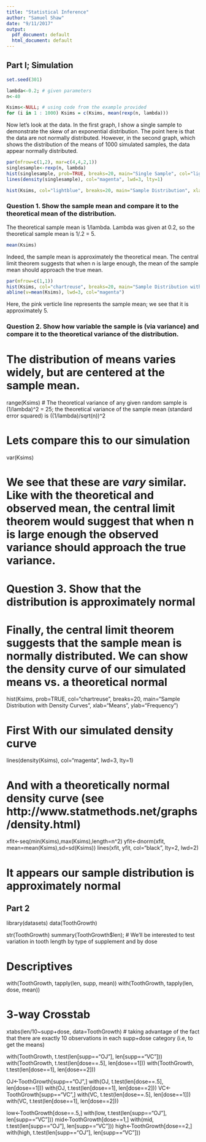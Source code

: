 ```yaml
---
title: "Statistical Inference"
author: "Samuel Shaw"
date: "9/11/2017"
output:
  pdf_document: default
  html_document: default
---
```


## Part I; Simulation

```r
set.seed(301)

lambda<-0.2; # given parameters
n<-40

Ksims<-NULL; # using code from the example provided
for (i in 1 : 1000) Ksims = c(Ksims, mean(rexp(n, lambda)))
```

Now let's look at the data. In the first graph, I show a single sample to demonstrate the skew of an exponential distribution. The point here is that the data are not normally distributed. However, in the second graph, which shows the distribution of the means of 1000 simulated samples, the data appear normally distributed.
```r
par(mfrow=c(1,2), mar=c(4,4,2,1))
singlesample<-rexp(n, lambda)
hist(singlesample, prob=TRUE, breaks=20, main="Single Sample", col="lightblue", xlab="40 exponential randoms", xlim=c(0,18))
lines(density(singlesample), col="magenta", lwd=3, lty=1)

hist(Ksims, col="lightblue", breaks=20, main="Sample Distribution", xlab="Means")
```


### Question 1. Show the sample mean and compare it to the theoretical mean of the distribution.

The theoretical sample mean is 1/lambda. Lambda was given at 0.2, so the theoretical sample mean is 1/.2 = 5. 
```r
mean(Ksims)
```
Indeed, the sample mean is approximately the theoretical mean. The central limit theorem suggests that when n is large enough, the mean of the sample mean should approach the true mean.

```r
par(mfrow=c(1,1))
hist(Ksims, col="chartreuse", breaks=20, main="Sample Distribution with Mean", xlab="Means", ylab="frequency")
abline(v=mean(Ksims), lwd=3, col="magenta")
```
Here, the pink verticle line represents the sample mean; we see that it is approximately 5.


### Question 2. Show how variable the sample is (via variance) and compare it to the theoretical variance of the distribution.

# The distribution of means varies widely, but are centered at the sample mean.
range(Ksims)
# The theoretical variance of any given random sample is (1/lambda)^2 = 25; the theoretical variance of the sample mean (standard error squared) is 
((1/lambda)/sqrt(n))^2
       
# Lets compare this to our simulation
var(Ksims)

# We see that these are *vary* similar. Like with the theoretical and observed mean, the central limit theorem would suggest that when n is large enough the observed variance should approach the true variance.


# Question 3. Show that the distribution is approximately normal

# Finally, the central limit theorem suggests that the sample mean is normally distributed. We can show the density curve of our simulated means vs. a theoretical normal 

hist(Ksims, prob=TRUE, col="chartreuse", breaks=20, main="Sample Distribution with Density Curves", xlab="Means", ylab="Frequency")

# First With our simulated density curve
lines(density(Ksims), col="magenta", lwd=3, lty=1)

# And with a theoretically normal density curve (see http://www.statmethods.net/graphs/density.html)
xfit<-seq(min(Ksims),max(Ksims),length=n^2)
yfit<-dnorm(xfit, mean=mean(Ksims),sd=sd(Ksims))
lines(xfit, yfit, col="black", lty=2, lwd=2)

# It appears our sample distribution is approximately normal


## Part 2

library(datasets)
data(ToothGrowth)

str(ToothGrowth)
summary(ToothGrowth$len); # We'll be interested to test variation in tooth length by type of supplement and by dose

# Descriptives
with(ToothGrowth, tapply(len, supp, mean))
with(ToothGrowth, tapply(len, dose, mean))

# 3-way Crosstab
xtabs(len/10~supp+dose, data=ToothGrowth) # taking advantage of the fact that there are exactly 10 observations in each supp+dose category (i.e, to get the means)

with(ToothGrowth, t.test(len[supp=="OJ"], len[supp=="VC"]))
with(ToothGrowth, t.test(len[dose==.5], len[dose==1]))
with(ToothGrowth, t.test(len[dose==1], len[dose==2]))

OJ<-ToothGrowth[supp=="OJ",]
with(OJ, t.test(len[dose==.5], len[dose==1]))
with(OJ, t.test(len[dose==1], len[dose==2]))
VC<-ToothGrowth[supp=="VC",]
with(VC, t.test(len[dose==.5], len[dose==1]))
with(VC, t.test(len[dose==1], len[dose==2]))

low<-ToothGrowth[dose==.5,]
with(low, t.test(len[supp=="OJ"], len[supp=="VC"]))
mid<-ToothGrowth[dose==1,]
with(mid, t.test(len[supp=="OJ"], len[supp=="VC"]))
high<-ToothGrowth[dose==2,]
with(high, t.test(len[supp=="OJ"], len[supp=="VC"]))